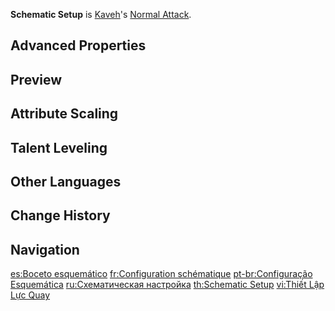 {{Talent Infobox
|image         = Talent Schematic Setup.png
|character     = Kaveh
|type          = Normal Attack
|info          = '''Normal Attack'''<br>Uses [[Mehrak]] to perform up to 4 consecutive attacks.<br><br>'''Charged Attack'''<br>Drains Stamina over time to perform continuous slashes.<br>At the end of the sequence, performs a more powerful slash.<br><br>'''Plunging Attack'''<br>Plunges from mid-air to strike the ground, damaging opponents along the path and dealing AoE DMG upon impact.
|scale_att1    = ATK
|hit1          = 76.19–161.23%
|hit2          = 69.64–147.37%
|hit3          = 84.26–178.32%
|hit4          = 102.69–217.32%
|attr5         = Charged Attack Cyclic DMG
|value5        = 53.13–112.48%
|attr6         = Charged Attack Final DMG
|value6        = 96.15–203.48%
|attr7         = Charged Attack Stamina Cost
|value7        = 40/s
|attr8         = Max Duration
|value8        = 5s
|plunge        = 74.59–157.85%
|plungeLow     = 149.14–315.63%
|plungeHigh    = 186.29–394.24%
}}
'''Schematic Setup''' is [[Kaveh]]'s [[Normal Attack]].
<!--
==Gameplay Notes==
-->
==Advanced Properties==
{{Advanced Properties
|title   = Normal Attack 1-Hit
|gu      = 1U
|icdtag  = Normal Attack
|icdtype = 2.5s/3 Hits
|poise   = 107.738
|impulse = 3
|blunt   = 1

|title2   = Normal Attack 2-Hit
|gu2      = 1U
|icdtag2  = Normal Attack
|icdtype2 = 2.5s/3 Hits
|poise2   = 98.524
|impulse2 = 3
|blunt2   = 1

|title3   = Normal Attack 3-Hit
|gu3      = 1U
|icdtag3  = Normal Attack
|icdtype3 = 2.5s/3 Hits
|poise3   = 123.542
|impulse3 = 3
|blunt3   = 1

|title4   = Normal Attack 4-Hit
|gu4      = 1U
|icdtag4  = Normal Attack
|icdtype4 = 2.5s/3 Hits
|poise4   = 148.118
|impulse4 = Air, 200, 600
|blunt4   = 1

|title5   = Charged Attack Cyclic
|gu5      = 1U
|icdtag5  = Normal Attack
|icdtype5 = 2.5s/3 Hits
|poise5   = 60
|impulse5 = 3
|blunt5   = 1

|title6   = Charged Attack Final Slash
|gu6      = 1U
|icdtag6  = Normal Attack
|icdtype6 = 2.5s/3 Hits
|poise6   = 120
|impulse6 = 6
|blunt6   = 1

|title7   = Plunging Attack Collision
|gu7      = 0U
|icdtag7  = none
|poise7   = 35
|impulse7 = 2

|title8   = Low Plunge
|gu8      = 1U
|icdtag8  = none
|poise8   = 150
|impulse8 = 4
|blunt8   = 1

|title9   = High Plunge
|gu9      = 1U
|icdtag9  = none
|poise9   = 200
|impulse9 = 7
|blunt9   = 1
}}

==Preview==
{{Preview
|file1    = Schematic Setup Normal Preview
|caption1 = Normal Attack

|file2    = Schematic Setup Charged Preview
|caption2 = Charged Attack

|file3    = Schematic Setup Plunging Preview
|caption3 = Plunging Attack
}}

==Attribute Scaling==
{{Talent Scaling
|levels=11
|order=hit1,hit2,hit3,hit4,chargedattackcyclicdmg,chargedattackfinaldmg,stamina,maxduration,plunge,plungelow,plungehigh
|titles=1-Hit DMG (%),2-Hit DMG (%),3-Hit DMG (%),4-Hit DMG (%),Charged Attack Cyclic DMG (%),Charged Attack Final DMG (%),Charged Attack Stamina Cost,Max Duration,Plunge DMG (%),Low Plunge DMG (%),High Plunge DMG (%)
|hit1_1=76.19
|hit1_2=82.39
|hit1_3=88.59
|hit1_4=97.45
|hit1_5=103.65
|hit1_6=110.73
|hit1_7=120.48
|hit1_8=130.22
|hit1_9=139.97
|hit1_10=150.6
|hit1_11=161.23
|hit2_1=69.64
|hit2_2=75.31
|hit2_3=80.97
|hit2_4=89.07
|hit2_5=94.74
|hit2_6=101.22
|hit2_7=110.13
|hit2_8=119.03
|hit2_9=127.94
|hit2_10=137.66
|hit2_11=147.37
|hit3_1=84.26
|hit3_2=91.12
|hit3_3=97.98
|hit3_4=107.78
|hit3_5=114.63
|hit3_6=122.47
|hit3_7=133.25
|hit3_8=144.03
|hit3_9=154.81
|hit3_10=166.56
|hit3_11=178.32
|hit4_1=102.69
|hit4_2=111.05
|hit4_3=119.41
|hit4_4=131.35
|hit4_5=139.7
|hit4_6=149.26
|hit4_7=162.39
|hit4_8=175.53
|hit4_9=188.66
|hit4_10=202.99
|hit4_11=217.32
|chargedattackcyclicdmg_1=53.15
|chargedattackcyclicdmg_2=57.47
|chargedattackcyclicdmg_3=61.8
|chargedattackcyclicdmg_4=67.98
|chargedattackcyclicdmg_5=72.31
|chargedattackcyclicdmg_6=77.25
|chargedattackcyclicdmg_7=84.05
|chargedattackcyclicdmg_8=90.85
|chargedattackcyclicdmg_9=97.64
|chargedattackcyclicdmg_10=105.06
|chargedattackcyclicdmg_11=112.48
|chargedattackfinaldmg_1=96.15
|chargedattackfinaldmg_2=103.97
|chargedattackfinaldmg_3=111.8
|chargedattackfinaldmg_4=122.98
|chargedattackfinaldmg_5=130.81
|chargedattackfinaldmg_6=139.75
|chargedattackfinaldmg_7=152.05
|chargedattackfinaldmg_8=164.35
|chargedattackfinaldmg_9=176.64
|chargedattackfinaldmg_10=190.06
|chargedattackfinaldmg_11=203.48
|stamina=40/s
|maxduration=5s
|plunge_1=74.59
|plunge_2=80.66
|plunge_3=86.73
|plunge_4=95.4
|plunge_5=101.47
|plunge_6=108.41
|plunge_7=117.95
|plunge_8=127.49
|plunge_9=137.03
|plunge_10=147.44
|plunge_11=157.85
|plungelow_1=149.14
|plungelow_2=161.28
|plungelow_3=173.42
|plungelow_4=190.77
|plungelow_5=202.91
|plungelow_6=216.78
|plungelow_7=235.86
|plungelow_8=254.93
|plungelow_9=274.01
|plungelow_10=294.82
|plungelow_11=315.63
|plungehigh_1=186.29
|plungehigh_2=201.45
|plungehigh_3=216.62
|plungehigh_4=238.28
|plungehigh_5=253.44
|plungehigh_6=270.77
|plungehigh_7=294.6
|plungehigh_8=318.42
|plungehigh_9=342.25
|plungehigh_10=368.25
|plungehigh_11=394.24
}}

==Talent Leveling==
{{Talent Upgrade|Kaveh}}

==Other Languages==
{{Other Languages
|en        = Schematic Setup
|zhs       = 旋规设矩
|zhs_rm    = Xuán'guī Shèjǔ
|zht       = 旋規設矩
|zht_rm    = Xuán'guī Shèjǔ
|zh_tl     = Rotate the Compass, Place the {{w|Square (tool)|Square}}
|ja        = 円規定則
|ja_rm     = Enki Teisoku
|ja_tl     = 
|ko        = 회전 측량
|ko_tl     = Rotation Measurement
|es        = Boceto esquemático
|es_tl     = Schematic Sketch
|fr        = Configuration schématique
|fr_tl     = Schematic Setup
|ru        = Схематическая настройка
|ru_tl     = Schematic Setup
|th        = Schematic Setup
|vi        = Thiết Lập Lực Quay
|vi_tl     = Rotation Force Establishment
|de        = Drehmomenteinstellung
|de_tl     = Torque Adjustment
|id        = Schematic Setup
|pt        = Configuração Esquemática
|pt_tl     = 
|tr        = İzdüşüm Düzlemi
|tr_tl     = Projection Leveling
|it        = Installazione schematica
|it_tl     = 
}}

==Change History==
{{Change History|3.6}}

==Navigation==
{{Talent Navbox|Kaveh}}

[[es:Boceto esquemático]]
[[fr:Configuration schématique]]
[[pt-br:Configuração Esquemática]]
[[ru:Схематическая настройка]]
[[th:Schematic Setup]]
[[vi:Thiết Lập Lực Quay]]